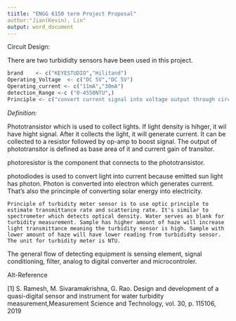 ```yaml
---
tiitle: "ENGG 6150 term Project Proposal"
author:"Jian(Kevin), Lin"
output: word_document
---
```



Circuit Design:

There are two turbididty sensors have been used in this project.

```r
brand    <- c("KEYESTUDIO","Hilitand")
Operating_Voltage  <- c("DC 5V","DC 5V")
Operating_current <- c("11mA","30mA")
detection_Range <-c ("0-4550NTU",)
Principle <- c("convert current signal into voltage output through circuit")
```

*Definition:*

Phototransistor which is used to collect lights.  If light density is hihger, it wil have hight signal. After it collects the light, it will generate current. It can be collected to a resistor followed by op-amp to boost signal. The output of phototransitor is defined as base area of it and current gain of transitor.    

photoresistor is the component that connects to the phototransistor. 

photodiodes is used to convert light into current because emitted sun light has photon. Photon is converted into electron which generates current. That's also the princinple of converting solar energy into electricity.


    Principle of turbidity meter sensor is to use optic principle to estimate transmittance rate and scattering rate. It's similar to spectrometer which detects optical density. Water serves as blank for turbidity measurement. Sample has higher amount of haze will increase light transmittance meaning the turbidity sensor is high. Sample with lower amount of haze will have lower reading from turbididty sensor. The unit for turbidity meter is NTU.


   The general flow of detecting equipment is sensing element, signal conditioning, filter, analog to digital converter and microcontroler. 




Alt-Reference


[1] S. Ramesh, M. Sivaramakrishna, G. Rao. Design and development of a quasi-digital sensor and instrument for water turbidity measurement,Measurement Science and Technology, vol. 30, p. 115106, 2019 



